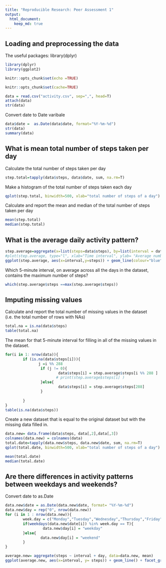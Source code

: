 ```yaml
---
title: "Reproducible Research: Peer Assessment 1"
output: 
  html_document:
    keep_md: true
---
```



## Loading and preprocessing the data

The useful packages:
library(dplyr)
```r
library(dplyr)
library(ggplot2)
```

```r
knitr::opts_chunk$set(echo =TRUE)
```

```r
knitr::opts_chunk$set(cache=TRUE)
```

```r
data = read.csv("activity.csv", sep=",", head=T)
attach(data)
str(data)
```
Convert date to Date varibale
```r
data$date =  as.Date(data$date, format="%Y-%m-%d")
str(data)
summary(data)
```

## What is mean total number of steps taken per day
Calculate the total number of steps taken per day

```r
step.total=tapply(data$steps, data$date, sum, na.rm=T)
```

Make a histogram of the total number of steps taken each day

```r
qplot(step.total, binwidth=500, xlab="total number of steps of a day")
```


Calculate and report the mean and median of the total number of steps taken per day

```r
mean(step.total)
median(step.total)
```

## What is the average daily activity pattern?

```r
step.average=aggregate(x=list(steps=data$steps), by=list(interval = data$interval), mean, na.rm=T)
#plot(step.average, type="l", xlab="Time interval", ylab= "Average number of steps")
ggplot(step.average, aes(x=interval,y=steps)) + geom_line(colour="blue") + xlab("Time interval") + ylab ("Average number of steps")

```

Which 5-minute interval, on average across all the days in the dataset, contains the maximum number of steps?

```r
which(step.average$steps ==max(step.average$steps))
```

## Imputing missing values

Calculate and report the total number of missing values in the dataset (i.e. the total number of rows with NAs)

```r
total.na = is.na(data$steps)
table(total.na)
```

The mean for that 5-minute interval for filling in all of the missing values in the dataset. 

```r
for(i in 1: nrow(data)){
        if (is.na(data$steps[i])){
               j =i %% 288  
                if (j != 0){
                        data$steps[i] = step.average$steps[i %% 288 ] 
                       # print(step.average$steps[i] )
                }else{
                        data$steps[i] = step.average$steps[288]   
                }
               
        } 
}
table(is.na(data$steps))
```

Create a new dataset that is equal to the original dataset but with the missing data filled in.

```r
data.new= data.frame(data$steps, data[,2],data[,3])
colnames(data.new) = colnames(data)
total.date=tapply(data.new$steps, data.new$date, sum, na.rm=T)
qplot(total.date, binwidth=500, xlab="total number of steps of a day")
```


```r
mean(total.date)
median(total.date)
```

## Are there differences in activity patterns between weekdays and weekends?

Convert date to as.Date
```r
data.new$date = as.Date(data.new$date, format= "%Y-%m-%d")
data.new$day = rep("0", nrow(data.new))
for (i in 1 : nrow(data.new)){
        week.day = c("Monday","Tuesday","Wednesday","Thursday","Friday")
        if(weekdays(data.new$date[i]) %in% week.day == T){
                 data.new$day[i] = "weekday"
        }else{
                data.new$day[i] = "weekend"
        }
}
```

```r
average.new= aggregate(steps ~ interval + day, data=data.new, mean)
ggplot(average.new, aes(x=interval, y= steps)) + geom_line() + facet_grid(day~.)+xlab("5-minute interval") + ylab("Number of steps")
```





